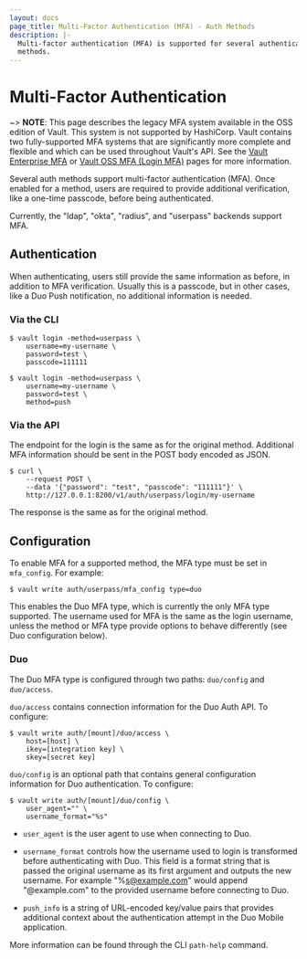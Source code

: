 ```yaml
---
layout: docs
page_title: Multi-Factor Authentication (MFA) - Auth Methods
description: |-
  Multi-factor authentication (MFA) is supported for several authentication
  methods.
---
```


# Multi-Factor Authentication

~> **NOTE**: This page describes the legacy MFA system available in the OSS
edition of Vault. This system is not supported by HashiCorp. Vault
contains two fully-supported MFA systems that are significantly more complete and
flexible and which can be used throughout Vault's API. See the [Vault
Enterprise MFA](/vault/docs/enterprise/mfa) or [Vault OSS MFA (Login MFA)](/vault/docs/auth/login-mfa) pages for more information.

Several auth methods support multi-factor authentication (MFA). Once
enabled for a method, users are required to provide additional verification,
like a one-time passcode, before being authenticated.

Currently, the "ldap", "okta", "radius", and "userpass" backends support MFA.

## Authentication

When authenticating, users still provide the same information as before, in
addition to MFA verification. Usually this is a passcode, but in other cases,
like a Duo Push notification, no additional information is needed.

### Via the CLI

```tedt
$ vault login -method=userpass \
    username=my-username \
    password=test \
    passcode=111111
```

```shell-session
$ vault login -method=userpass \
    username=my-username \
    password=test \
    method=push
```

### Via the API

The endpoint for the login is the same as for the original method. Additional
MFA information should be sent in the POST body encoded as JSON.

```shell-session
$ curl \
    --request POST \
    --data '{"password": "test", "passcode": "111111"}' \
    http://127.0.0.1:8200/v1/auth/userpass/login/my-username
```

The response is the same as for the original method.

## Configuration

To enable MFA for a supported method, the MFA type must be set in `mfa_config`.
For example:

```shell-session
$ vault write auth/userpass/mfa_config type=duo
```

This enables the Duo MFA type, which is currently the only MFA type supported.
The username used for MFA is the same as the login username, unless the method
or MFA type provide options to behave differently (see Duo configuration below).

### Duo

The Duo MFA type is configured through two paths: `duo/config` and `duo/access`.

`duo/access` contains connection information for the Duo Auth API. To configure:

```shell-session
$ vault write auth/[mount]/duo/access \
    host=[host] \
    ikey=[integration key] \
    skey=[secret key]
```

`duo/config` is an optional path that contains general configuration information
for Duo authentication. To configure:

```shell-session
$ vault write auth/[mount]/duo/config \
    user_agent="" \
    username_format="%s"
```

- `user_agent` is the user agent to use when connecting to Duo.

- `username_format` controls how the username used to login is transformed
  before authenticating with Duo. This field is a format string that is passed
  the original username as its first argument and outputs the new username. For
  example "%s@example.com" would append "@example.com" to the provided username
  before connecting to Duo.

- `push_info` is a string of URL-encoded key/value pairs that provides
  additional context about the authentication attempt in the Duo Mobile
  application.

More information can be found through the CLI `path-help` command.
